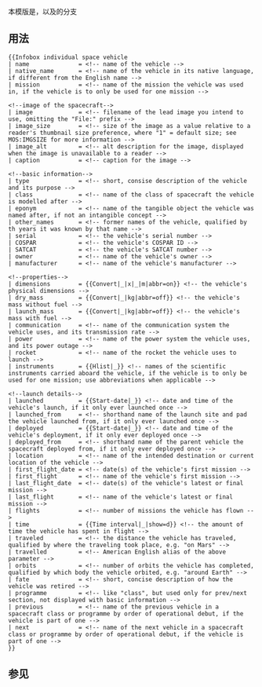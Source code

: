 {{Documentation subpage}}
<!-- Add categories where indicated at the bottom of this page and interwikis at Wikidata -->
本模版是{{tl|Infobox aircraft career}}，以及{{tl|Infobox spaceflight}}的分支
== 用法 ==
{{Parameter names example
|name|native_name|mission|image|image_size|image_alt|caption|type|class|eponym|other_names|serial|COSPAR|SATCAT|owner|manufacturer|dimensions|dry_mass|launch_mass|communciation|power|rocket|instruments|launched|launched_from|deployed|deployed_from|location|first_flight|first_flight_date|last_flight|last_flight_date|flights|time|traveled|travelled|orbits|fate|previous|next}}

<pre style="overflow:auto;">
{{Infobox individual space vehicle
| name              = <!-- name of the vehicle -->
| native_name       = <!-- name of the vehicle in its native language, if different from the English name -->
| mission           = <!-- name of the mission the vehicle was used in, if the vehicle is to only be used for one mission -->

<!--image of the spacecraft-->
| image             = <!-- filename of the lead image you intend to use, omitting the "File:" prefix -->
| image_size        = <!-- size of the image as a value relative to a reader's thumbnail size preference, where "1" = default size; see MOS:IMGSIZE for more information -->
| image_alt         = <!-- alt description for the image, displayed when the image is unavailable to a reader --> 
| caption           = <!-- caption for the image -->

<!--basic information-->
| type              = <!-- short, consise description of the vehicle and its purpose -->
| class             = <!-- name of the class of spacecraft the vehicle is modelled after -->
| eponym            = <!-- name of the tangible object the vehicle was named after, if not an intangible concept -->
| other_names       = <!-- former names of the vehicle, qualified by th years it was known by that name -->
| serial            = <!-- the vehicle's serial number -->
| COSPAR            = <!-- the vehicle's COSPAR ID -->
| SATCAT            = <!-- the vehicle's SATCAT number -->
| owner             = <!-- name of the vehicle's owner -->
| manufacturer      = <!-- name of the vehicle's manufacturer -->

<!--properties-->
| dimensions        = {{Convert|_|x|_|m|abbr=on}} <!-- the vehicle's physical dimensions -->
| dry_mass          = {{Convert|_|kg|abbr=off}} <!-- the vehicle's mass without fuel -->
| launch_mass       = {{Convert|_|kg|abbr=off}} <!-- the vehicle's mass with fuel -->
| communication     = <!-- name of the communication system the vehicle uses, and its transmission rate -->
| power             = <!-- name of the power system the vehicle uses, and its power outage -->
| rocket            = <!-- name of the rocket the vehicle uses to launch -->
| instruments       = {{Hlist|_}} <!-- names of the scientific instruments carried aboard the vehicle, if the vehicle is to only be used for one mission; use abbreviations when applicable -->

<!--launch details-->
| launched          = {{Start-date|_}} <!-- date and time of the vehicle's launch, if it only ever launched once -->
| launched_from     = <!-- shorthand name of the launch site and pad the vehicle launched from, if it only ever launched once -->
| deployed          = {{Start-date|_}} <!-- date and time of the vehicle's deployment, if it only ever deployed once -->
| deployed_from     = <!-- shorthand name of the parent vehicle the spacecraft deployed from, if it only ever deployed once -->
| location          = <!-- name of the intended destination or current location of the vehicle -->
| first_flight_date = <!-- date(s) of the vehicle's first mission -->
| first_flight      = <!-- name of the vehicle's first mission -->
| last_flight_date  = <!-- date(s) of the vehicle's latest or final mission -->
| last_flight       = <!-- name of the vehicle's latest or final mission -->
| flights           = <!-- number of missions the vehicle has flown -->
| time              = {{Time interval|_|show=d}} <!-- the amount of time the vehicle has spent in flight -->
| traveled          = <!-- the distance the vehicle has traveled, qualified by where the traveling took place, e.g. "on Mars" -->
| travelled         = <!-- American English alias of the above parameter -->
| orbits            = <!-- number of orbits the vehicle has completed, qualified by which body the vehicle orbited, e.g. "around Earth" -->
| fate              = <!-- short, concise description of how the vehicle was retired -->
| programme         = <!-- like "class", but used only for prev/next section, not displayed with basic information -->
| previous          = <!-- name of the previous vehicle in a spacecraft class or programme by order of operational debut, if the vehicle is part of one -->
| next              = <!-- name of the next vehicle in a spacecraft class or programme by order of operational debut, if the vehicle is part of one -->
}}
</pre>

== 参见 ==
{{Spaceflight infoboxes}}
<includeonly>{{sandbox other||
<!-- Categories below this line; interwikis at Wikidata -->
<!-- [[Category:Rocketry templates]] -->
[[Category:航天信息框模板]]
}}</includeonly>